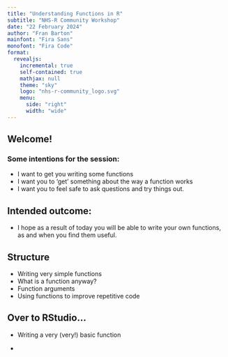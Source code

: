 ```yaml
---
title: "Understanding Functions in R"
subtitle: "NHS-R Community Workshop"
date: "22 February 2024"
author: "Fran Barton"
mainfont: "Fira Sans"
monofont: "Fira Code"
format:
  revealjs:
    incremental: true
    self-contained: true
    mathjax: null
    theme: "sky"
    logo: "nhs-r-community_logo.svg"
    menu:
      side: "right"
      width: "wide"
---
```



## Welcome!


### Some intentions for the session:

* I want to get you writing some functions
* I want you to 'get' something about the way a function works
* I want you to feel safe to ask questions and try things out.

## Intended outcome: {.center}

* I hope as a result of today you will be able to write your own
functions, as and when you find them useful.

## Structure

* Writing very simple functions
* What is a function anyway?
* Function arguments
* Using functions to improve repetitive code


## Over to RStudio...

::: {.nonincremental}
* Writing a very (very!) basic function
:::

* 
